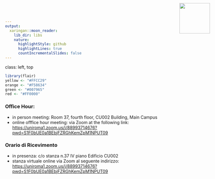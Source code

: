 ```yaml
---
output:
  xaringan::moon_reader:
    lib_dir: libs
    nature:
      highlightStyle: github
      highlightLines: true
      countIncrementalSlides: false
---
```

class: left, top

<div style = "position:fixed; visibility: hidden">
$$\require{color}\definecolor{yellow}{rgb}{1, 0.8, 0.16078431372549}$$
$$\require{color}\definecolor{orange}{rgb}{0.96078431372549, 0.525490196078431, 0.203921568627451}$$
$$\require{color}\definecolor{green}{rgb}{0, 0.474509803921569, 0.396078431372549}$$
$$\require{color}\definecolor{red}{rgb}{1, 0, 0}$$
</div>

<script type="text/x-mathjax-config">
MathJax.Hub.Config({
  TeX: {
    Macros: {
      yellow: ["{\\color{yellow}{#1}}", 1],
      orange: ["{\\color{orange}{#1}}", 1],
      green: ["{\\color{green}{#1}}", 1],
      red: ["{\\color{red}{#1}}", 1]
    },
    loader: {load: ['[tex]/color']},
    tex: {packages: {'[+]': ['color']}}
  }
});
</script>

<style>
.yellow {color: #FFCC29;}
.orange {color: #F58634;}
.green {color: #007965;}
.red {color: #FF0000;}
</style>


```r
library(flair)
yellow <- "#FFCC29"
orange <- "#F58634"
green <- "#007965"
red <- "#FF0000"
```


### Office Hour: 

<!-- .red[**IMPORTANT: This week office hour is postponed to <br> Friday 13 October,  from 17:00 to 18:00**] -->

<!-- .red[**IMPORTANT: This week office hour is anticipated to <br> Wednesday 25 October,  from 18:30 to 19:30**] -->

<!-- #### Thursday, from 17:00 to 18:00 [email notification is welcome!!] -->

- in person meeting: Room 37, fourth floor, CU002 Building, Main Campus
- online offfice hour meeting: via Zoom at the following link: <https://uniroma1.zoom.us/j/88993714676?pwd=S1F0bUE0a1BEbjFZRGhKemZpM1NPUT09>


### Orario di Ricevimento 

<!-- .red[**IMPORTANTE: Questa settimana, in via del tutto eccezionale, <br> il ricevimento è anticipato a Mercoledì 24 Ottobre,  dalle 18:30 alle 19:30**] -->

<!-- #### Giovedì, dalle 17:00 alle 18:00 [è gradita una mail di notifica] -->

- in presenza: c/o stanza n.37 IV piano Edificio CU002
- stanza virtuale online via Zoom al seguente indirizzo: <https://uniroma1.zoom.us/j/88993714676?pwd=S1F0bUE0a1BEbjFZRGhKemZpM1NPUT09>

<img src="https://raw.githubusercontent.com/lucatardella/sma/main/avatar-mio-f1.jpg" width="100px" height="100px" style="position:absolute; right:60px; top:10px;">
